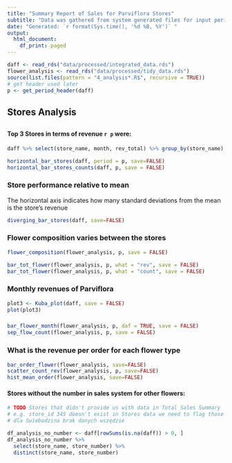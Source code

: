 ```yaml
---
title: "Summary Report of Sales for Parviflora Stores"
subtitle: "Data was gathered from system generated files for input period"
date: "Generated: `r format(Sys.time(), '%d %B, %Y')` "
output: 
  html_document:
    df_print: paged
---
```


```r

daff <- read_rds("data/processed/integrated_data.rds")
flower_analysis <- read_rds("data/processed/tidy_data.rds")
source(list.files(pattern = "4_analysis*.R$", recursive = TRUE))
# get header used later
p <- get_period_header(daff)
```

## Stores Analysis
##
#### Top 3 Stores in terms of revenue `r p` were: 

``` r
daff %>% select(store_name, month, rev_total) %>% group_by(store_name) %>% summarise(`Total Revenue` = sum(rev_total)) %>% arrange(desc(`Total Revenue`)) %>% head(3)

```

```r

horizontal_bar_stores(daff, period = p, save=FALSE)
horizontal_bar_stores_counts(daff, p, save = FALSE)

```

### Store performance relative to mean
The horizontal axis indicates how many standard deviations from the mean is the store's revenue

```r
diverging_bar_stores(daff, save=FALSE)
```

### Flower composition varies between the stores
``` r
flower_composition(flower_analysis, p, save = FALSE)

```

```r
bar_tot_flower(flower_analysis, p, what = "rev", save = FALSE)
bar_tot_flower(flower_analysis, p, what = "count", save = FALSE)
```

### Monthly revenues of Parviflora
``` r
plot3 <- Kuba_plot(daff, save = FALSE)
plot(plot3)
```

### 
``` r
bar_flower_month(flower_analysis, p, daf = TRUE, save = FALSE)
sep_flow_count(flower_analysis, p, save = FALSE)
```

### What is the revenue per order for each flower type
```r
bar_order_flower(flower_analysis, save=FALSE)
scatter_count_rev(flower_analysis, p, save=FALSE)
hist_mean_order(flower_analysis, save=FALSE)
```


#### Stores without the number in sales system for other flowers: 
```r
# TODO Stores that didn't provide us with data in Total Sales Summary
# e.g. store_id 345 doesn't exist in Stores data we need to flag those
# dla Swiebodzina brak danych wszędzie

df_analysis_no_number <- daff[rowSums(is.na(daff)) > 0, ]
df_analysis_no_number %>%
  select(store_name, store_number) %>%
  distinct(store_name, store_number)
```

